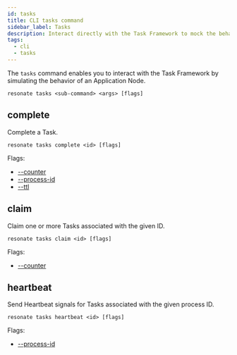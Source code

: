```yaml
---
id: tasks
title: CLI tasks command
sidebar_label: Tasks
description: Interact directly with the Task Framework to mock the behaviour of Application Node.
tags:
  - cli
  - tasks
---
```


The `tasks` command enables you to interact with the Task Framework by simulating the behavior of an Application Node.

```shell
resonate tasks <sub-command> <args> [flags]
```

## complete

Complete a Task.

```shell
resonate tasks complete <id> [flags]
```

Flags:

- [--counter](/operate/cli-reference/flags#--counter)
- [--process-id](/operate/cli-reference/flags#--process-id)
- [--ttl](/operate/cli-reference/flags#--ttl)

## claim

Claim one or more Tasks associated with the given ID.

```shell
resonate tasks claim <id> [flags]
```

Flags:

- [--counter](/operate/cli-reference/flags#--counter)

## heartbeat

Send Heartbeat signals for Tasks associated with the given process ID.

```shell
resonate tasks heartbeat <id> [flags]
```

Flags:

- [--process-id](/operate/cli-reference/flags#--process-id)